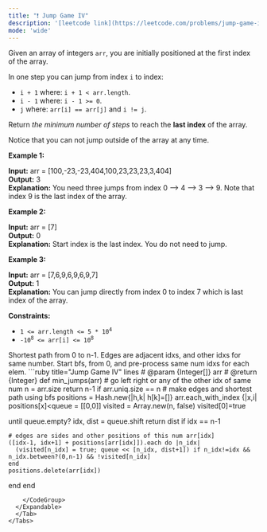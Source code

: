 ```yaml
---
title: "❗️ Jump Game IV"
description: '[leetcode link](https://leetcode.com/problems/jump-game-iv/description/)'
mode: 'wide'
---
```

<Tabs>
  <Tab title="Question" icon="circle-question" iconType="regular">
    <Card>
      <p>Given an array of&nbsp;integers <code>arr</code>, you are initially positioned at the first index of the array.</p>  <p>In one step you can jump from index <code>i</code> to index:</p>  <ul>  <li><code>i + 1</code> where:&nbsp;<code>i + 1 &lt; arr.length</code>.</li>  <li><code>i - 1</code> where:&nbsp;<code>i - 1 &gt;= 0</code>.</li>  <li><code>j</code> where: <code>arr[i] == arr[j]</code> and <code>i != j</code>.</li> </ul>  <p>Return <em>the minimum number of steps</em> to reach the <strong>last index</strong> of the array.</p>  <p>Notice that you can not jump outside of the array at any time.</p>   <p><strong class="example">Example 1:</strong></p>   <strong>Input:</strong> arr = [100,-23,-23,404,100,23,23,23,3,404] <br/> <strong>Output:</strong> 3 <br/> <strong>Explanation:</strong> You need three jumps from index 0 --&gt; 4 --&gt; 3 --&gt; 9. Note that index 9 is the last index of the array.   <p><strong class="example">Example 2:</strong></p>   <strong>Input:</strong> arr = [7] <br/> <strong>Output:</strong> 0 <br/> <strong>Explanation:</strong> Start index is the last index. You do not need to jump.   <p><strong class="example">Example 3:</strong></p>   <strong>Input:</strong> arr = [7,6,9,6,9,6,9,7] <br/> <strong>Output:</strong> 1 <br/> <strong>Explanation:</strong> You can jump directly from index 0 to index 7 which is last index of the array.    <p><strong>Constraints:</strong></p>  <ul>  <li><code>1 &lt;= arr.length &lt;= 5 * 10<sup>4</sup></code></li>  <li><code>-10<sup>8</sup> &lt;= arr[i] &lt;= 10<sup>8</sup></code></li> </ul> 
    </Card>
  </Tab>
  <Tab title="Solution" icon="lightbulb" iconType="regular" >
    <Card>
      Shortest path from 0 to n-1. Edges are adjacent idxs, and other idxs for same number. Start bfs, from 0, and pre-process same num idxs for each elem.
</Card>
  <Expandable title="code">
    <CodeGroup dropdown>
```ruby title="Jump Game IV" lines
# @param {Integer[]} arr
# @return {Integer}
def min_jumps(arr)
  # go left right or any of the other idx of same num
  n = arr.size
  return n-1 if arr.uniq.size == n
  # make edges and shortest path using bfs
  positions = Hash.new{|h,k| h[k]=[]}
  arr.each_with_index {|x,i| positions[x]<<i}
  
  queue = [[0,0]]
  visited = Array.new(n, false)
  visited[0]=true

  until queue.empty?
    idx, dist = queue.shift
    return dist if idx == n-1

    # edges are sides and other positions of this num arr[idx]
    ([idx-1, idx+1] + positions[arr[idx]]).each do |n_idx|
      (visited[n_idx] = true; queue << [n_idx, dist+1]) if n_idx!=idx && n_idx.between?(0,n-1) && !visited[n_idx]
    end
    positions.delete(arr[idx])
  end
end
```
    </CodeGroup>
  </Expandable>
  </Tab>
</Tabs>